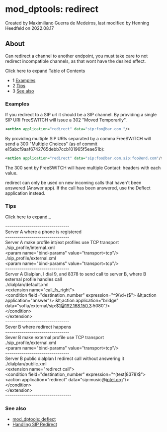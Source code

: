 
# mod_dptools: redirect 

 Created by  Maximiliano Guerra de Medeiros, last modified by  Henning Heedfeld on 2022.08.17

## About

Can redirect a channel to another endpoint, you must take care to not redirect incompatible channels, as that wont have the desired effect.

Click here to expand Table of Contents

* 1 [Examples](#examples)
* 2 [Tips](#-freeswitch--mod_dptools-redirect-)
* 3 [See also](#see-also)

### Examples

If you redirect to a SIP url it should be a SIP channel. By providing a single SIP URI FreeSWITCH will issue a 302 "Moved Temporarily".

```xml
<action application="redirect" data="sip:foo@bar.com "/> 
```

By providing multiple SIP URIs separated by a comma FreeSWITCH will send a 300 "Multiple Choices" (as of commit e15abcf9aaf6742765debb7ccb101965f5eae51b):

```xml
<action application="redirect" data="sip:foo@bar.com,sip:foo@end.com"/> 
```

The 300 sent by FreeSWITCH will have multiple Contact: headers with each value.

redirect can only be used on new incoming calls that haven't been answered (Answer app). If the call has been answered, use the Deflect application instead.

### Tips

Click here to expand...

\--------------------------------  
Server A where a phone is registered  
\--------------------------------  
Server A make profile int/ext profiles use TCP transport  
./sip\_profile/internal.xml  
&lt;param name="bind-params" value="transport=tcp"/>  
./sip\_profile/external.xml  
&lt;param name="bind-params" value="transport=tcp"/>  
\--------------------------------  
Server A Dialplan, I dial 9, and 8378 to send call to server B, where B external profile handles call  
./dialplan/default.xml  
&lt;extension name="call\_fs\_right">  
&lt;condition field="destination\_number" expression="^9(\\d+)$">  
&lt;action application="answer"/>  
&lt;action application="bridge" data="sofia/external/sip:$1@192.168.150.3:5080"/>  
&lt;/condition>  
&lt;/extension>  
\--------------------------------  
Sever B where redirect happens  
\--------------------------------  
Sever B make external profile use TCP transport  
./sip\_profile/external.xml  
&lt;param name="bind-params" value="transport=tcp"/>  
\--------------------------------  
Server B public dialplan I redirect call without answering it  
./dialplan/public.xml  
&lt;extension name="redirect call">  
&lt;condition field="destination\_number" expression="^(test|8378)$">  
&lt;action application="redirect" data="sip:music@[iptel.org](http://iptel.org)"/>  
&lt;/condition>  
&lt;/extension>  
\---------------------------------
  
  
### See also

* [mod\_dptools: deflect](./6586629.mdx#about)
* [Handling SIP Redirect](../../Dialplan/XML-Dialplan/Handling-SIP-Redirect_9634433.mdx#about)


